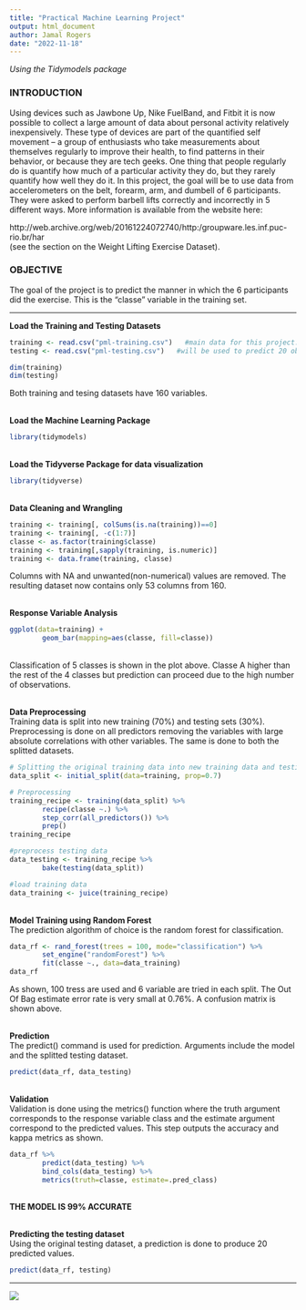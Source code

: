```yaml
---
title: "Practical Machine Learning Project"
output: html_document
author: Jamal Rogers
date: "2022-11-18"
---
```


*Using the Tidymodels package*

### **INTRODUCTION**

Using devices such as Jawbone Up, Nike FuelBand, and Fitbit it is now possible to collect a large amount of data about personal activity relatively inexpensively. These type of devices are part of the quantified self movement – a group of enthusiasts who take measurements about themselves regularly to improve their health, to find patterns in their behavior, or because they are tech geeks. One thing that people regularly do is quantify how much of a particular activity they do, but they rarely quantify how well they do it. In this project, the goal will be to use data from accelerometers on the belt, forearm, arm, and dumbell of 6 participants. They were asked to perform barbell lifts correctly and incorrectly in 5 different ways. More information is available from the website here:
<br>

http://web.archive.org/web/20161224072740/http:/groupware.les.inf.puc-rio.br/har
<br>
(see the section on the Weight Lifting Exercise Dataset).

### **OBJECTIVE**
The goal of the project is to predict the manner in which the 6 participants did the exercise. This is the "classe" variable in the training set.

<hr>
**Load the Training and Testing Datasets**
```r
training <- read.csv("pml-training.csv")   #main data for this project.
testing <- read.csv("pml-testing.csv")   #will be used to predict 20 observations.
```
```r
dim(training)
dim(testing)
```
Both training and tesing datasets have 160 variables.


<br>
**Load the Machine Learning Package**
```r
library(tidymodels)
```
<br>
**Load the Tidyverse Package for data visualization**
```r
library(tidyverse)
```
<br>
**Data Cleaning and Wrangling**
```r
training <- training[, colSums(is.na(training))==0]
training <- training[, -c(1:7)]
classe <- as.factor(training$classe)
training <- training[,sapply(training, is.numeric)]
training <- data.frame(training, classe)
```
Columns with NA and unwanted(non-numerical) values are removed. The resulting dataset now contains only 53 columns from 160.

<br>
**Response Variable Analysis**
```r
ggplot(data=training) +
        geom_bar(mapping=aes(classe, fill=classe))
```
<br>
Classification of 5 classes is shown in the plot above. Classe A higher than the rest of the 4 classes but prediction can proceed due to the high number of observations.


<br>
**Data Preprocessing**
<br>
Training data is split into new training (70%) and testing sets (30%). Preprocessing is done on all predictors removing the variables with large absolute correlations with other variables. The same is done to both the splitted datasets.
```r
# Splitting the original training data into new training data and testing sets.
data_split <- initial_split(data=training, prop=0.7)

# Preprocessing
training_recipe <- training(data_split) %>%
        recipe(classe ~.) %>%
        step_corr(all_predictors()) %>%
        prep()
training_recipe

#preprocess testing data
data_testing <- training_recipe %>%
        bake(testing(data_split))

#load training data
data_training <- juice(training_recipe)

```
<br>
**Model Training using Random Forest**
<br>
The prediction algorithm of choice is the random forest for classification. 
```r
data_rf <- rand_forest(trees = 100, mode="classification") %>%
        set_engine("randomForest") %>%
        fit(classe ~., data=data_training)
data_rf
```
As shown, 100 tress are used and 6 variable are tried in each split. The Out Of Bag estimate error rate is very small at 0.76%. A confusion matrix is shown above.

<br>
**Prediction**
<br>
The predict() command is used for prediction. Arguments include the model and the splitted testing dataset.
```r
predict(data_rf, data_testing)
```
<br>
**Validation**
<br>
Validation is done using the metrics() function where the truth argument corresponds to the response variable class and the estimate argument correspond to the predicted values. This step outputs the accuracy and kappa metrics as shown.
```r
data_rf %>%
        predict(data_testing) %>%
        bind_cols(data_testing) %>%
        metrics(truth=classe, estimate=.pred_class)
```


<br>
**THE MODEL IS 99% ACCURATE**


<br>
**Predicting the testing dataset**
<br>
Using the original testing dataset, a prediction is done to produce 20 predicted values.
```r
predict(data_rf, testing)
```




<hr>
![](images/thedatasamurai.png)



<br>